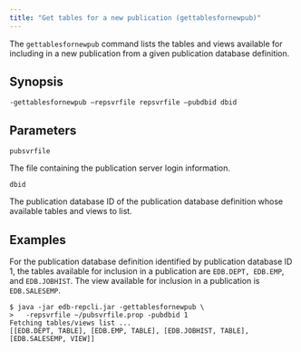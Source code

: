 ```yaml
---
title: "Get tables for a new publication (gettablesfornewpub)"
---
```


<div id="get_tables_for_new_publication" class="registered_link"></div>

The `gettablesfornewpub` command lists the tables and views available for including in a new publication from a given publication database definition.

## Synopsis

`-gettablesfornewpub –repsvrfile repsvrfile –pubdbid dbid`

## Parameters

`pubsvrfile`

The file containing the publication server login information.

`dbid`

The publication database ID of the publication database definition whose available tables and views to list.

## Examples

For the publication database definition identified by publication database ID 1, the tables available for inclusion in a publication are `EDB.DEPT, EDB.EMP`, and `EDB.JOBHIST`. The view available for inclusion in a publication is `EDB.SALESEMP`.

```text
$ java -jar edb-repcli.jar -gettablesfornewpub \
>   -repsvrfile ~/pubsvrfile.prop -pubdbid 1
Fetching tables/views list ...
[[EDB.DEPT, TABLE], [EDB.EMP, TABLE], [EDB.JOBHIST, TABLE], [EDB.SALESEMP, VIEW]]
```

